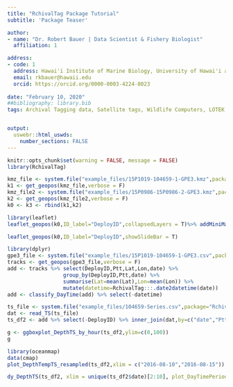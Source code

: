 ```yaml
---
title: "RchivalTag Package Tutorial"
subtitle: 'Package Teaser'

author:
- name: "Dr. Robert Bauer | Data Scientist & Fishery Biologist"
  affiliation: 1

address:
- code: 1
  address: Hawai'i Institute of Marine Biology, University of Hawai'i at Mānoa, Kāne'ohe, Hawai'i, United States of America
  email: rkbauer@hawaii.edu
  orcid: https://orcid.org/0000-0003-4224-8023
  
date: "February 10, 2020"
##bibliography: library.bib
tags: Archival Tagging data, Satellite tags, Wildlife Computers, LOTEK


output: 
  uswebr::html_uswds:
    number_sections: FALSE
---
```


```r
knitr::opts_chunk$set(warning = FALSE, message = FALSE)
library(RchivalTag)
```

```r
kmz_file <- system.file("example_files/15P1019-104659-1-GPE3.kmz",package="RchivalTag")
k1 <- get_geopos(kmz_file,verbose = F)
kmz_file2 <- system.file("example_files/15P0986-15P0986-2-GPE3.kmz",package="RchivalTag")
k2 <- get_geopos(kmz_file2,verbose = F)
k0 <- k3 <- rbind(k1,k2)

library(leaflet)
leaflet_geopos(k0,ID_label="DeployID",collapsedLayers = T)%>% addMiniMap(position="bottomleft")
```

```r
leaflet_geopos(k0,ID_label="DeployID",showSlideBar = T)

```


```r
library(dplyr)
gpe3_file <- system.file("example_files/15P1019-104659-1-GPE3.csv",package="RchivalTag")
tracks <- get_geopos(gpe3_file,verbose = F)
add <- tracks %>% select(DeployID,Ptt,Lat,Lon,date) %>% 
                  group_by(DeployID,Ptt,date) %>%
                  summarise(Lat=mean(Lat),Lon=mean(Lon)) %>%
                  mutate(datetime=RchivalTag:::.date2datetime(date))
add <- classify_DayTime(add) %>% select(-datetime)

ts_file <- system.file("example_files/104659-Series.csv",package="RchivalTag")
dat <- read_TS(ts_file)
ts_df2 <- add %>% select(-DeployID) %>% inner_join(dat,by=c("date","Ptt","DeployID"))

g <- ggboxplot_DepthTS_by_hour(ts_df2,ylim=c(0,100))
g
```
```r
library(oceanmap)
data(cmap)
plot_DepthTempTS_resampled(ts_df2,xlim = c("2016-08-10","2016-08-15"))
```


```r
dy_DepthTS(ts_df2, xlim = unique(ts_df2$date)[2:10], plot_DayTimePeriods = TRUE, doRangeSelector= TRUE)

```



